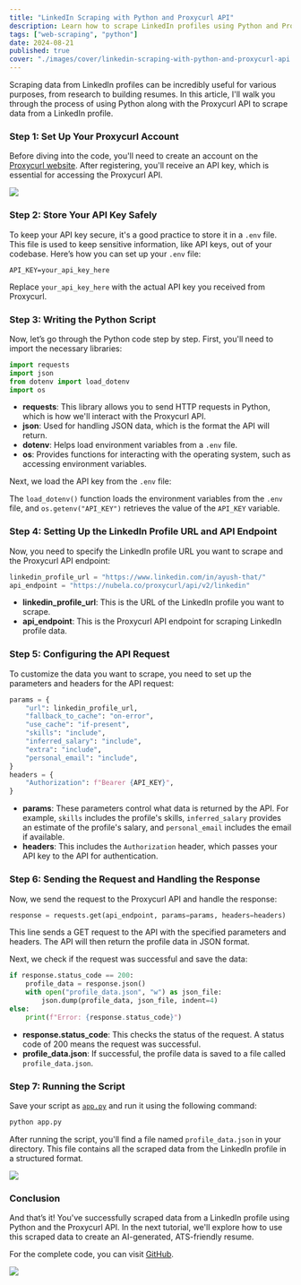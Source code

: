 ```yaml
---
title: "LinkedIn Scraping with Python and Proxycurl API"
description: Learn how to scrape LinkedIn profiles using Python and Proxycurl API, including setup, API configuration, and handling responses
tags: ["web-scraping", "python"]
date: 2024-08-21
published: true
cover: "./images/cover/linkedin-scraping-with-python-and-proxycurl-api.avif"
---
```


Scraping data from LinkedIn profiles can be incredibly useful for various purposes, from research to building resumes. In this article, I'll walk you through the process of using Python along with the Proxycurl API to scrape data from a LinkedIn profile.

### Step 1: Set Up Your Proxycurl Account

Before diving into the code, you'll need to create an account on the [Proxycurl website](https://nubela.co/proxycurl/). After registering, you'll receive an API key, which is essential for accessing the Proxycurl API.

![](https://cdn.hashnode.com/res/hashnode/image/upload/v1724180135536/7cb08f64-b07f-4983-b7b2-a69c480f9ed4.png)

### Step 2: Store Your API Key Safely

To keep your API key secure, it's a good practice to store it in a `.env` file. This file is used to keep sensitive information, like API keys, out of your codebase. Here’s how you can set up your `.env` file:

```plaintext
API_KEY=your_api_key_here
```

Replace `your_api_key_here` with the actual API key you received from Proxycurl.

### Step 3: Writing the Python Script

Now, let’s go through the Python code step by step. First, you'll need to import the necessary libraries:

```python
import requests
import json
from dotenv import load_dotenv
import os
```

- **requests**: This library allows you to send HTTP requests in Python, which is how we'll interact with the Proxycurl API.
- **json**: Used for handling JSON data, which is the format the API will return.
- **dotenv**: Helps load environment variables from a `.env` file.
- **os**: Provides functions for interacting with the operating system, such as accessing environment variables.

Next, we load the API key from the `.env` file:

The `load_dotenv()` function loads the environment variables from the `.env` file, and `os.getenv("API_KEY")` retrieves the value of the `API_KEY` variable.

### Step 4: Setting Up the LinkedIn Profile URL and API Endpoint

Now, you need to specify the LinkedIn profile URL you want to scrape and the Proxycurl API endpoint:

```python
linkedin_profile_url = "https://www.linkedin.com/in/ayush-that/"
api_endpoint = "https://nubela.co/proxycurl/api/v2/linkedin"
```

- **linkedin_profile_url**: This is the URL of the LinkedIn profile you want to scrape.
- **api_endpoint**: This is the Proxycurl API endpoint for scraping LinkedIn profile data.

### Step 5: Configuring the API Request

To customize the data you want to scrape, you need to set up the parameters and headers for the API request:

```python
params = {
    "url": linkedin_profile_url,
    "fallback_to_cache": "on-error",
    "use_cache": "if-present",
    "skills": "include",
    "inferred_salary": "include",
    "extra": "include",
    "personal_email": "include",
}
headers = {
    "Authorization": f"Bearer {API_KEY}",
}
```

- **params**: These parameters control what data is returned by the API. For example, `skills` includes the profile's skills, `inferred_salary` provides an estimate of the profile's salary, and `personal_email` includes the email if available.
- **headers**: This includes the `Authorization` header, which passes your API key to the API for authentication.

### Step 6: Sending the Request and Handling the Response

Now, we send the request to the Proxycurl API and handle the response:

```python
response = requests.get(api_endpoint, params=params, headers=headers)
```

This line sends a GET request to the API with the specified parameters and headers. The API will then return the profile data in JSON format.

Next, we check if the request was successful and save the data:

```python
if response.status_code == 200:
    profile_data = response.json()
    with open("profile_data.json", "w") as json_file:
        json.dump(profile_data, json_file, indent=4)
else:
    print(f"Error: {response.status_code}")
```

- **response.status_code**: This checks the status of the request. A status code of 200 means the request was successful.
- **profile_data.json**: If successful, the profile data is saved to a file called `profile_data.json`.

### Step 7: Running the Script

Save your script as [`app.py`](http://app.py) and run it using the following command:

```bash
python app.py
```

After running the script, you'll find a file named `profile_data.json` in your directory. This file contains all the scraped data from the LinkedIn profile in a structured format.

![](https://cdn.hashnode.com/res/hashnode/image/upload/v1724180047004/7429386a-6b3c-43c2-a0b5-44f81ea29d6e.png)

### Conclusion

And that’s it! You've successfully scraped data from a LinkedIn profile using Python and the Proxycurl API. In the next tutorial, we'll explore how to use this scraped data to create an AI-generated, ATS-friendly resume.

For the complete code, you can visit [GitHub](https://github.com/ayush-that/ResumeGenie).

![](https://cdn.hashnode.com/res/hashnode/image/upload/v1724179604343/0e0ee533-6b25-47b4-9207-8e1afd41a82a.png)
